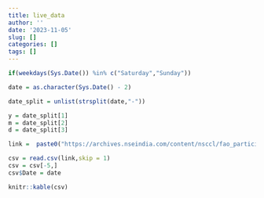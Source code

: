 ```yaml
---
title: live_data
author: ''
date: '2023-11-05'
slug: []
categories: []
tags: []
---
```



```r

if(weekdays(Sys.Date()) %in% c("Saturday","Sunday"))

date = as.character(Sys.Date() - 2)

date_split = unlist(strsplit(date,"-"))

y = date_split[1]
m = date_split[2]
d = date_split[3]

link =  paste0("https://archives.nseindia.com/content/nsccl/fao_participant_oi_",d,m,y,".csv")

csv = read.csv(link,skip = 1)
csv = csv[-5,]
csv$Date = date

```

```r
knitr::kable(csv)



```
